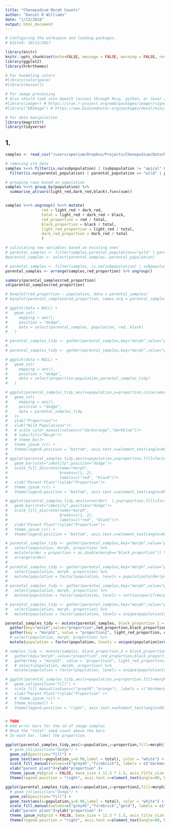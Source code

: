 ```yaml
---
title: "Chenopodium Morph Counts"
author: "Daniel R Williams"
date: "1/13/2018"
output: html_document
---
```


```r
# Configuring the workspace and loading packages.
# Edited: 10/13/2017

library(knitr)
knitr::opts_chunk$set(echo=FALSE, message = FALSE, warning = FALSE, results = 'markdown', tidy=TRUE, fig.asp=0.618, out.width="70%", fig.align="center")
library(ggplot2)
library(hrbrthemes)

# For handeling colors
#library(colorspace)
#library(munsell)

# For image processing
# Also should look into OpenCV (access through Rccp, python, or Java) and ROpenCV.
#library(imager) # https://cran.r-project.org/web/packages/imager/vignettes/gettingstarted.html
#library("EBImage") # https://www.bioconductor.org/packages/devel/bioc/vignettes/EBImage/inst/doc/EBImage-introduction.html

# For data manipulation
library(magrittr)
library(tidyverse)
```

## 1. 

```r
samples <- read_csv("/users/aperium/Dropbox/Projects/Chenopodium/Data/Morphcounts/morphcounts.csv")

# removing old data
samples %<>% filter(is.na(subpopulation) | (subpopulation != "apical" & subpopulation != "latteral")) %>%
  filter(is.na(parental_population) | parental_population == "wild" | parental_population == "cultivated")

# grouping rows based on population
samples %<>% group_by(population) %>% 
  summarise_at(vars(light_red,dark_red,black),funs(sum))


samples %<>% ungroup() %<>% mutate(
                red = light_red + dark_red,
                total = light_red + dark_red + black,
                red_proportion = red / total,
                black_proportion = black / total,
                light_red_proportion = light_red / total,
                dark_red_proportion = dark_red / total
                )

# calculating new variables based on existing ones
# parental_samples <- filter(samples,parental_population=="wild" | parental_population=="cultivated")
#parental_samples <- select(parental_samples,-parental_population)

# parental_samples <- filter(samples, is.na(subpopulation) | subpopulation != "<1mm")
parental_samples <- arrange(samples,red_proportion) %>% ungroup()

summary(parental_samples$red_proportion)
sd(parental_samples$red_proportion)

```

```r


# boxplot(red_proportion ~ population, data = parental_samples)
# barplot(parental_samples$red_proportion, names.arg = parental_samples$population)

# ggplot(data = NULL) +
#   geom_col(
#     mapping = aes(),
#     position = "dodge",
#     data = select(parental_samples, population, red, black)
#   )

# parental_samples_tidy <- gather(parental_samples,key="morph",value="proportion",red_proportion,black_proportion) %>% select(population, morph, proportion) %>% group_by(population) %>% arrange(population, proportion)
# 
# parental_samples_tidy <- gather(parental_samples,key="morph",value="proportion",red_proportion,black_proportion) %>% select(population, morph, proportion) %>% group_by( morph ) %>% arrange(proportion, .by_group = TRUE) %>% group_by( population )

# ggplot(data = NULL) +
#   geom_col(
#     mapping = aes(),
#     position = "dodge",
#     data = select(proportion~population,parental_samples_tidy)
#   )

# ggplot(parental_samples_tidy,aes(x=population,y=proportion,colour=morph))+
#   geom_col(
#     mapping = aes(),
#     position = "dodge",
#     data = parental_samples_tidy
#   )+
#   ylab("Proportion")+
#   xlab("Wild Populations")+
#   # scale_color_manual(values=c("darkorange","darkblue"))+
#   # labs(fill="Morph")+ 
#   # theme_bw()+
#   theme_ipsum_rc() + 
#   theme(legend.position = "bottom", axis.text.x=element_text(angle=90, hjust=0))
# 
# ggplot(parental_samples_tidy,aes(x=population,y=proportion,fill=factor(morph)))+
#   geom_bar(stat="identity",position="dodge")+
#   scale_fill_discrete(name="morph",
#                       breaks=c(1, 2),
#                       labels=c("red", "black"))+
#   xlab("Parent Plant")+ylab("Proportion")+
#   theme_ipsum_rc() + 
#   theme(legend.position = "bottom", axis.text.x=element_text(angle=90, hjust=0))

# ggplot(parental_samples_tidy,aes(x=reorder(  ),y=proportion,fill=factor(morph)))+
#   geom_bar(stat="identity",position="dodge")+
#   scale_fill_discrete(name="morph",
#                       breaks=c(1, 2),
#                       labels=c("red", "black"))+
#   xlab("Parent Plant")+ylab("Proportion")+
#   theme_ipsum_rc() + 
#   theme(legend.position = "bottom", axis.text.x=element_text(angle=90, hjust=0))

# parental_samples_tidy <- gather(parental_samples,key="morph",value="proportion",red_proportion,black_proportion) %>% 
#   select(population, morph, proportion) %>%
#   mutate(order = proportion + as.double(morph=="black_proportion")) %>% 
#   arrange(order)
# 
# parental_samples_tidy <- gather(parental_samples,key="morph",value="proportion",red_proportion,black_proportion) %>% 
#   select(population, morph, proportion) %>%
#   mutate(population = factor(population, levels = population[order(proportion + as.double(morph=="black_proportion"))]))
# 
# parental_samples_tidy <- gather(parental_samples,key="morph",value="proportion",red_proportion,black_proportion) %>% 
#   select(population, morph, proportion) %>%
#   mutate(population = factor(population, levels = sort(unique(if(morph=="black_proportion"){1-proportion}else{proportion})), ordered=TRUE))

# parental_samples_tidy <- gather(parental_samples,key="morph",value="proportion",red_proportion,black_proportion) %>% 
#   select(population, morph, proportion) %>%
#   mutate(population = factor(population, levels = unique(population[order(as.double(morph=="red_proportion")-proportion)])))

parental_samples_tidy <- mutate(parental_samples, black_proportion_2 = black_proportion) %>%
  gather(key="morph",value="proportion",red_proportion,black_proportion) %>%
  gather(key = "morph2", value = "proportion2", light_red_proportion, dark_red_proportion, black_proportion_2) %>%
  # select(population, morph, proportion) %>%
  mutate(population = factor(population, levels = unique(population[order(as.double(morph=="red_proportion")-proportion)])))

# samples_tidy <- mutate(samples, black_proportion_2 = black_proportion) %>%
#   gather(key="morph",value="proportion",red_proportion,black_proportion) %>% 
#   gather(key = "morph2", value = "proportion2", light_red_proportion, dark_red_proportion, black_proportion_2) %>%
#   # select(population, morph, proportion) %>%
#   mutate(population = factor(population, levels = unique(population[order(as.double(morph=="red_proportion")-proportion)])))

# ggplot(parental_samples_tidy,aes(x=population,y=proportion,fill=morph)) +
#   geom_col(position="fill") +
#   scale_fill_manual(values=c("grey50","orange"), labels = c("darkmorph", "redmorph"), name = "morph type") +
#   xlab("Parent Plant")+ylab("Proportion" )+
#   # theme_ipsum_rc() + 
#   theme_minimal() +
#   theme(legend.position = "right", axis.text.x=element_text(angle=90, hjust=0))


# TODO
# Add error bars for the sd of image samples
# Move the "total" seed count above the bars
# In each bar, label the proportion.

ggplot(parental_samples_tidy,aes(x=population,y=proportion,fill=morph)) +
  # geom_col(position="dodge") +
  geom_col(position="fill") +
  geom_text(aes(x=population,y=0.96,label = total), color = "white") +
  scale_fill_manual(values=c("grey45","firebrick"), labels = c("darkmorph", "redmorph"), name = "morph type") +
  xlab("parent plant")+ylab("proportion" )+
  theme_ipsum_rc(grid = FALSE, base_size = 11.5 * 1.5, axis_title_size = 11.5 * 2, axis_title_face = "bold", axis_title_just = "mc") +
  theme(legend.position = "right", axis.text.x=element_text(angle=90, hjust=1, vjust=0.5), legend.text = element_text(size = 10 * 1.5, hjust=1, vjust=0.5), legend.title=element_text(face = "bold",size = 11.5 * (10 / 11.5) * 2))

ggplot(parental_samples_tidy,aes(x=population,y=proportion2,fill=morph2)) +
  # geom_col(position="dodge") +
  geom_col(position="fill") +
  geom_text(aes(x=population,y=0.96,label = total), color = "white") +
  scale_fill_manual(values=c("grey45","firebrick","gold"), labels = c("black", "dark red", "light red"), name = "morph type") +
  xlab("parent plant")+ylab("proportion" )+
  theme_ipsum_rc(grid = FALSE, base_size = 11.5 * 1.5, axis_title_size = 11.5 * 2, axis_title_face = "bold", axis_title_just = "mc") +
  theme(legend.position = "right", axis.text.x=element_text(angle=90, hjust=1, vjust=0.5), legend.text = element_text(size = 10 * 1.5, hjust=1, vjust=0.5), legend.title=element_text(face = "bold",size = 11.5 * (10 / 11.5) * 2))
```

